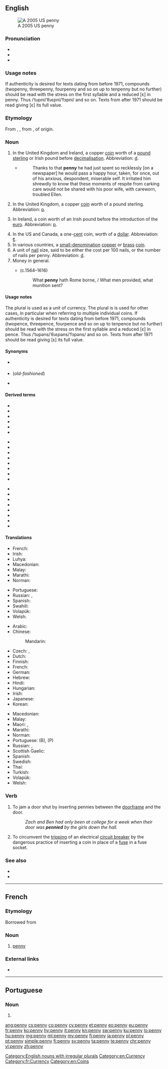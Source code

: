 {{also|Penny}}
==English==
[[Image:2005-Penny-Uncirculated-Obverse.png|thumb|A 2005 US penny]]

===Pronunciation===
* {{IPA|/ˈpɛ.ni/|lang=en}}
* {{audio|en-us-penny.ogg|Audio (US)|lang=en}}
* {{rhymes|ɛni|lang=en}}

===Usage notes===
If authenticity is desired for texts dating from before 1971, compounds (twopenny, threepenny, fourpenny and so on up to tenpenny but no further) should be read with the stress on the first syllable and a reduced [ɛ] in penny. Thus /ˈtupni/ˈθɹɛpni/ˈfɔpni/ and so on. Texts from after 1971 should be read giving [ɛ] its full value.

===Etymology===
From {{etyl|ang|en}} {{m|ang|penning}}, {{m|ang|penniġ}}, from {{etyl|gem-pro|en}} {{m|gem-pro|*panningaz}}, of {{unk.|en|title=uncertain}} origin.

===Noun===
{{en-noun|pennies|pence}}

# {{lb|en|historical}} In the United Kingdom and Ireland, a copper [[coin]] worth {{frac|240}} of a [[pound sterling]] or Irish pound before [[decimalisation]]. Abbreviation: [[d]].
#* {{RQ:BLwnds TLdgr|I|0056}}
#*: Thanks to that '''penny''' he had just spent so recklessly [on a newspaper] he would pass a happy hour, taken, for once, out of his anxious, despondent, miserable self. It irritated him shrewdly to know that these moments of respite from carking care would not be shared with his poor wife, with careworn, troubled Ellen.
# In the United Kingdom, a copper [[coin]] worth {{frac|100}} of a pound sterling. Abbreviation: [[p]].
# {{lb|en|historical}} In Ireland, a coin worth {{frac|100}} of an Irish pound before the introduction of the [[euro]]. Abbreviation: [[p]].
# In the US and Canada, a one-[[cent]] coin, worth {{frac|100}} of a [[dollar]]. Abbreviation: [[¢]].
# In various countries, a [[small-denomination]] [[copper]] or [[brass]] [[coin]].
# A unit of [[nail]] size, said to be either the cost per 100 nails, or the number of nails per penny. Abbreviation: [[d]].
# Money in general.
#: {{ux|en|to turn an honest '''penny'''}}
#* {{w|William Shakespeare}} (c.1564–1616)
#*: What '''penny''' hath Rome borne, / What men provided, what munition sent?

====Usage notes====
The plural {{m|en||pence}} is used as a unit of currency. The plural is {{m|en||pennies}} is used for other cases, in particular when referring to multiple individual coins.
If authenticity is desired for texts dating from before 1971, compounds (twopence, threepence, fourpence and so on up to tenpence but no further) should be read with the stress on the first syllable and a reduced [ɛ] in pence. Thus /ˈtupəns/ˈθɹɛpəns/ˈfɔpəns/ and so on. Texts from after 1971 should be read giving [ɛ] its full value.

====Synonyms====
* {{sense|{{frac|240}} of a pound sterling}} {{l|en|old penny}}
* {{sense|{{frac|100}} of a pound sterling}} {{l|en|new penny}} (''old-fashioned'')
* {{sense|one-cent coin}} {{l|en|cent}}

====Derived terms====
{{rel-top3|Terms derived from ''penny'' (noun)}}
* {{l|en|a bad penny always turns up}}
* {{l|en|bad penny}}
* {{l|en|eightpenny nail}}
* {{l|en|fourpenny nail}}
* {{l|en|in for a penny, in for a pound}}
* {{l|en|pence}}
{{rel-mid3}}
* {{l|en|penniless}}
* {{l|en|penny ante}}
* {{l|en|penny arcade}}
* {{l|en|Penny Black}}
* {{l|en|penny dreadful}}
* {{l|en|penny-farthing}}
* {{l|en|penny-father}}
* {{l|en|penny for one's thoughts}}
{{rel-mid3}}
* {{l|en|penny pincher}}
* {{l|en|penny wedding}}
* {{l|en|penny whistle}}
* {{l|en|pretty penny}}
* {{l|en|sixpenny nail}}
* {{l|en|spend a penny}}
* {{l|en|tenpenny nail}}
* {{l|en|watch the pennies}}
{{rel-bottom}}

====Translations====
{{trans-top|1/240 of a pound sterling or Irish pound}}
* French: {{t+|fr|penny|m}}
* Irish: {{t|ga|pingin|f}}
* Luhya: {{t|luy|litong'olo}}
* Macedonian: {{t|mk|пе́ни|n}}
* Malay: {{t|ms|peni}}
* Marathi: {{t|mr|पेनी|sc=Deva}}
* Norman: {{t|nrf|pénîn|m}}
{{trans-mid}}
* Portuguese: {{t+|pt|penny|m}}
* Russian: {{t+|ru|пе́нни|n}}, {{t+|ru|пенс|m}}
* Spanish: {{t+|es|penique|m}}
* Swahili: {{t+|sw|peni}}
* Volapük: {{t+|vo|pänid}}
* Welsh: {{t+|cy|ceiniog}}
{{trans-bottom}}

{{trans-top|1/100 of a pound sterling or British pound}}
* Arabic: {{t|ar|بِنْس|m}}
* Chinese:
*: Mandarin: {{t+|cmn|便士|tr=biànshì|sc=Hani}}
* Czech: {{t+|cs|cent}}, {{t+|cs|penny}}
* Dutch: {{t|nl|penny|m}}
* Finnish: {{t+|fi|penny}}
* French: {{t+|fr|penny|m}}
* German: {{t+|de|Penny|m}}
* Hebrew: {{t|he|פֶּנִי|tr=péni}}
* Hindi: {{t+|hi|पेनी|f|sc=Deva}}
* Hungarian: {{t+|hu|penny}}
* Irish: {{t|ga|pingin|f}}
* Japanese: {{t|ja|ペニー|tr=penī|sc=Jpan}}
* Korean: {{t|ko|페니|sc=Kore}}
{{trans-mid}}
* Macedonian: {{t|mk|пе́ни|n}}
* Malay: {{t|ms|peni}}
* Maori: {{t|mi|kapa}}, {{t|mi|pene}}
* Marathi: {{t|mr|पेनी|sc=Deva}}
* Norman: {{t|nrf|pénîn|m}}
* Portuguese: {{t|pt|pêni|m}} (B), {{t|pt|péni|m}} (P)
* Russian: {{t+|ru|пе́нни|n}}, {{t+|ru|пенс|m}}
* Scottish Gaelic: {{t|gd|sgillinn|f}}
* Spanish: {{t+|es|penique|m}}
* Swedish: {{t+|sv|penny|c}}
* Thai: {{t|th|เพนนี|tr=peen-nii|sc=Thai}}
* Turkish: {{t+|tr|peni}}
* Volapük: {{t+|vo|pänid}}
* Welsh: {{t+|cy|ceiniog}}
{{trans-bottom}}

{{trans-see|one-cent coin in US and Canada|[[cent#Translations|cent]]}}

===Verb===
{{en-verb|pennies|pennying|pennied}}

# {{label|en|slang}} To jam a door shut by inserting pennies between the [[doorframe]] and the door.
#: ''Zach and Ben had only been at college for a week when their door was '''pennied''' by the girls down the hall.''
# {{label|en|electronics}} To circumvent the [[trip|tripping]] of an electrical [[circuit breaker]] by the dangerous practice of inserting a coin in place of a [[fuse]] in a fuse socket.

===See also===
* {{l|en|d}}
* {{l|en|the penny drops}}

[[Category:English nouns with irregular plurals]]
[[Category:en:Currency]]

----

==French==

===Etymology===
Borrowed from {{etyl|en|fr}}

===Noun===
{{fr-noun|m}}

# [[penny#English|penny]]

===External links===
* {{R:TLFi}}

[[Category:fr:Currency]]
[[Category:en:Coins]]

----

==Portuguese==

===Noun===
{{pt-noun|m|pennies}}

# {{alternative spelling of|péni|lang=pt}}

[[ang:penny]]
[[cs:penny]]
[[co:penny]]
[[cy:penny]]
[[et:penny]]
[[eo:penny]]
[[eu:penny]]
[[fr:penny]]
[[ko:penny]]
[[hy:penny]]
[[it:penny]]
[[kn:penny]]
[[sw:penny]]
[[ku:penny]]
[[lo:penny]]
[[hu:penny]]
[[mg:penny]]
[[ml:penny]]
[[my:penny]]
[[fj:penny]]
[[ja:penny]]
[[pl:penny]]
[[pt:penny]]
[[simple:penny]]
[[fi:penny]]
[[sv:penny]]
[[ta:penny]]
[[te:penny]]
[[chr:penny]]
[[vi:penny]]
[[zh:penny]]